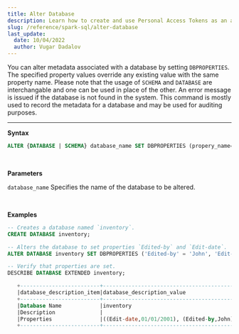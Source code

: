 ```yaml
---
title: Alter Database
description: Learn how to create and use Personal Access Tokens as an alternative to using passwords for authentication with IOMETE API
slug: /reference/spark-sql/alter-database
last_update:
  date: 10/04/2022
  author: Vugar Dadalov
---
```


You can alter metadata associated with a database by setting `DBPROPERTIES`. The specified property values override any existing value with the same property name. Please note that the usage of `SCHEMA` and `DATABASE` are interchangable and one can be used in place of the other. An error message is issued if the database is not found in the system. This command is mostly used to record the metadata for a database and may be used for auditing purposes.

---

**Syntax**

```sql
ALTER {DATABASE | SCHEMA} database_name SET DBPROPERTIES (propery_name=property_value, ...);
```

<br />

**Parameters**

`database_name` Specifies the name of the database to be altered.

<br />

**Examples**

```sql
-- Creates a database named `inventory`.
CREATE DATABASE inventory;

-- Alters the database to set properties `Edited-by` and `Edit-date`.
ALTER DATABASE inventory SET DBPROPERTIES ('Edited-by' = 'John', 'Edit-date' = '01/01/2001');

-- Verify that properties are set.
DESCRIBE DATABASE EXTENDED inventory;

   +-------------------------+--------------------------------------------+
   |database_description_item|database_description_value                  |
   +-------------------------+--------------------------------------------+
   |Database Name            |inventory                                   |
   |Description              |                                            |
   |Properties               |((Edit-date,01/01/2001), (Edited-by,John))  |
   +-------------------------+--------------------------------------------+
```
